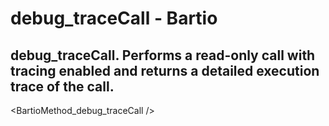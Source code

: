 # debug_traceCall - Bartio

## debug_traceCall. Performs a read-only call with tracing enabled and returns a detailed execution trace of the call.


<BartioMethod_debug_traceCall />
